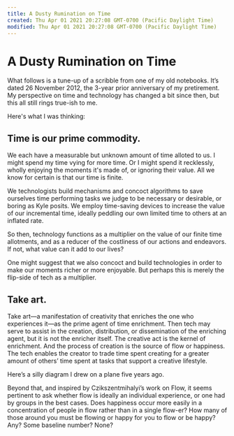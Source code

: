 ```yaml
---
title: A Dusty Rumination on Time
created: Thu Apr 01 2021 20:27:08 GMT-0700 (Pacific Daylight Time)
modified: Thu Apr 01 2021 20:27:08 GMT-0700 (Pacific Daylight Time)
---
```

# A Dusty Rumination on Time

What follows is a tune-up of a scribble from one of my old notebooks. It’s dated 26 November 2012, the 3-year prior anniversary of my pretirement. My perspective on time and technology has changed a bit since then, but this all still rings true-ish to me.

Here's what I was thinking:

## Time is our prime commodity.

We each have a measurable but unknown amount of time alloted to us. I might spend my time vying for more time. Or I might spend it recklessly, wholly enjoying the moments it's made of, or ignoring their value. All we know for certain is that our time is finite.

We technologists build mechanisms and concoct algorithms to save ourselves time performing tasks we judge to be necessary or desirable, or boring as Kyle posits. We employ time-saving devices to increase the value of our incremental time, ideally peddling our own limited time to others at an inflated rate.

So then, technology functions as a multiplier on the value of our finite time allotments, and as a reducer of the costliness of our actions and endeavors. If not, what value can it add to our lives?

One might suggest that we also concoct and build technologies in order to make our moments richer or more enjoyable. But perhaps this is merely the flip-side of tech as a multiplier.

## Take art.

Take art—a manifestation of creativity that enriches the one who experiences it—as the prime agent of time enrichment. Then tech may serve to assist in the creation, distribution, or dissemination of the enriching agent, but it is not the enricher itself. The creative act is the kernel of enrichment. And the process of creation is the source of flow or happiness. The tech enables the creator to trade time spent creating for a greater amount of others’ time spent at tasks that support a creative lifestyle.

Here’s a silly diagram I drew on a plane five years ago.

Beyond that, and inspired by Czikszentmihalyi’s work on Flow, it seems pertinent to ask whether flow is ideally an individual experience, or one had by groups in the best cases. Does happiness occur more easily in a concentration of people in flow rather than in a single flow-er? How many of those around you must be flowing or happy for you to flow or be happy? Any? Some baseline number? None?
